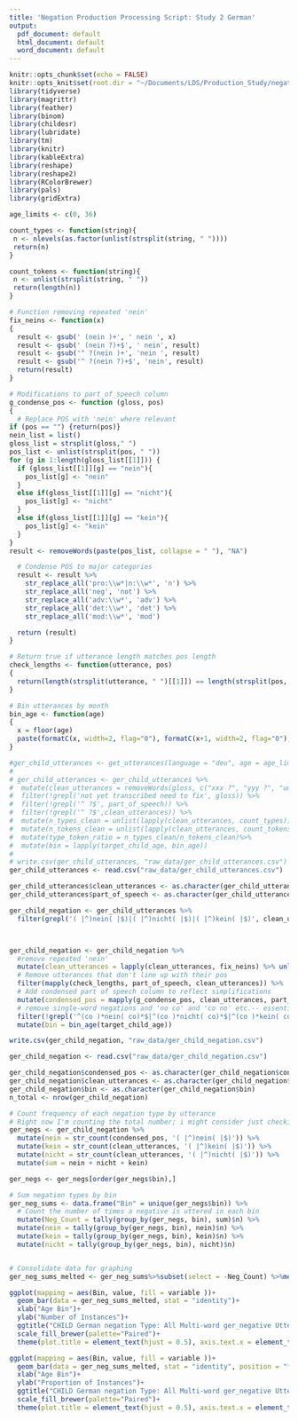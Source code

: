 ```yaml
---
title: 'Negation Production Processing Script: Study 2 German'
output:
  pdf_document: default
  html_document: default
  word_document: default
---
```

```r
knitr::opts_chunk$set(echo = FALSE)
knitr::opts_knit$set(root.dir = "~/Documents/LDS/Production_Study/negation_production")
library(tidyverse)
library(magrittr)
library(feather)
library(binom)
library(childesr)
library(lubridate)
library(tm)
library(knitr)
library(kableExtra)
library(reshape)
library(reshape2)
library(RColorBrewer)
library(pals)
library(gridExtra)

age_limits <- c(0, 36)
```

```r
count_types <- function(string){
 n <- nlevels(as.factor(unlist(strsplit(string, " "))))
 return(n)
}

count_tokens <- function(string){
 n <- unlist(strsplit(string, " "))
 return(length(n))
}

# Function removing repeated 'nein'
fix_neins <- function(x)
{
  result <- gsub(' (nein )+', ' nein ', x)
  result <- gsub(' (nein ?)+$', ' nein', result)
  result <- gsub('^ ?(nein )+', 'nein ', result)
  result <- gsub('^ ?(nein ?)+$', 'nein', result)
  return(result)
}

# Modifications to part_of_speech column
g_condense_pos <- function (gloss, pos)
{
  # Replace POS with 'nein' where relevant
if (pos == "") {return(pos)}
nein_list = list()
gloss_list = strsplit(gloss," ")
pos_list <- unlist(strsplit(pos, " "))
for (g in 1:length(gloss_list[[1]])) {
  if (gloss_list[[1]][g] == "nein"){
    pos_list[g] <- "nein"
  }
  else if(gloss_list[[1]][g] == "nicht"){
    pos_list[g] <- "nicht"
  }
  else if(gloss_list[[1]][g] == "kein"){
    pos_list[g] <- "kein"
  }
}
result <- removeWords(paste(pos_list, collapse = " "), "NA")

  # Condense POS to major categories
  result <- result %>%
    str_replace_all('pro:\\w*|n:\\w*', 'n') %>%
    str_replace_all('neg', 'not') %>%
    str_replace_all('adv:\\w*', 'adv') %>%
    str_replace_all('det:\\w*', 'det') %>%
    str_replace_all('mod:\\w*', 'mod')

  return (result)
}

# Return true if utterance length matches pos length
check_lengths <- function(utterance, pos)
{
  return(length(strsplit(utterance, " ")[[1]]) == length(strsplit(pos, " ")[[1]]))
}

# Bin utterances by month
bin_age <- function(age)
{
  x = floor(age)
  paste(formatC(x, width=2, flag="0"), formatC(x+1, width=2, flag="0"), sep = "-")
}
```

```r
#ger_child_utterances <- get_utterances(language = "deu", age = age_limits, role = "Target_Child")
# 
# ger_child_utterances <- ger_child_utterances %>%
#  mutate(clean_utterances = removeWords(gloss, c("xxx ?", "yyy ?", "um ?", "uh ?", "ah ?"))) %>%
#  filter(!grepl('not yet transcribed need to fix', gloss)) %>%
#  filter(!grepl('^ ?$', part_of_speech)) %>%
#  filter(!grepl('^ ?$',clean_utterances)) %>%
#  mutate(n_types_clean = unlist(lapply(clean_utterances, count_types))) %>%
#  mutate(n_tokens_clean = unlist(lapply(clean_utterances, count_tokens))) %>%
#  mutate(type_token_ratio = n_types_clean/n_tokens_clean)%>%
#  mutate(bin = lapply(target_child_age, bin_age))
# 
# write.csv(ger_child_utterances, "raw_data/ger_child_utterances.csv")
ger_child_utterances <- read.csv("raw_data/ger_child_utterances.csv")

ger_child_utterances$clean_utterances <- as.character(ger_child_utterances$clean_utterances)
ger_child_utterances$part_of_speech <- as.character(ger_child_utterances$part_of_speech)

ger_child_negation <- ger_child_utterances %>%
  filter(grepl('( |^)nein( |$)|( |^)nicht( |$)|( |^)kein( |$)', clean_utterances))



ger_child_negation <- ger_child_negation %>%
  #remove repeated 'nein'
  mutate(clean_utterances = lapply(clean_utterances, fix_neins) %>% unlist()) %>%
  # Remove utterances that don't line up with their pos
  filter(mapply(check_lengths, part_of_speech, clean_utterances)) %>%
  # Add condensed part of speech column to reflect simplifications
  mutate(condensed_pos = mapply(g_condense_pos, clean_utterances, part_of_speech)) %>%
  # remove single-word negations and 'no co' and 'co no' etc.-- essentially single word negations
  filter(!grepl('^(co )*nein( co)*$|^(co )*nicht( co)*$|^(co )*kein( co)*$', condensed_pos)) %>%
  mutate(bin = bin_age(target_child_age))

write.csv(ger_child_negation, "raw_data/ger_child_negation.csv")

ger_child_negation <- read.csv("raw_data/ger_child_negation.csv")

ger_child_negation$condensed_pos <- as.character(ger_child_negation$condensed_pos)
ger_child_negation$clean_utterances <- as.character(ger_child_negation$clean_utterances)
ger_child_negation$bin <- as.character(ger_child_negation$bin)
n_total <- nrow(ger_child_negation)
```


```r


# Count frequency of each negation type by utterance
# Right now I'm counting the total number; i might consider just checking if its present in the utterance to eliminate repetitions
ger_negs <- ger_child_negation %>%
  mutate(nein = str_count(condensed_pos, '( |^)nein( |$)')) %>%
  mutate(kein = str_count(clean_utterances, '( |^)kein( |$)')) %>%
  mutate(nicht = str_count(clean_utterances, '( |^)nicht( |$)')) %>%
  mutate(sum = nein + nicht + kein) 

ger_negs <- ger_negs[order(ger_negs$bin),]

# Sum negation types by bin
ger_neg_sums <- data.frame("Bin" = unique(ger_negs$bin)) %>%
  # Count the number of times a negative is uttered in each bin
  mutate(Neg_Count = tally(group_by(ger_negs, bin), sum)$n) %>%
  mutate(nein = tally(group_by(ger_negs, bin), nein)$n) %>%
  mutate(kein = tally(group_by(ger_negs, bin), kein)$n) %>%
  mutate(nicht = tally(group_by(ger_negs, bin), nicht)$n)


# Consolidate data for graphing
ger_neg_sums_melted <- ger_neg_sums%>%subset(select = -Neg_Count) %>%melt(id.vars = "Bin")

ggplot(mapping = aes(Bin, value, fill = variable ))+
  geom_bar(data = ger_neg_sums_melted, stat = "identity")+
  xlab("Age Bin")+
  ylab("Number of Instances")+
  ggtitle("CHILD German negation Type: All Multi-word ger_negative Utterances")+
  scale_fill_brewer(palette="Paired")+
  theme(plot.title = element_text(hjust = 0.5), axis.text.x = element_text(angle = 70, vjust = 1, hjust=1)) 

ggplot(mapping = aes(Bin, value, fill = variable ))+
  geom_bar(data = ger_neg_sums_melted, stat = "identity", position = "fill")+
  xlab("Age Bin")+
  ylab("Proportion of Instances")+
  ggtitle("CHILD German negation Type: All Multi-word ger_negative Utterances")+
  scale_fill_brewer(palette="Paired")+
  theme(plot.title = element_text(hjust = 0.5), axis.text.x = element_text(angle = 70, vjust = 1, hjust=1)) 

```


